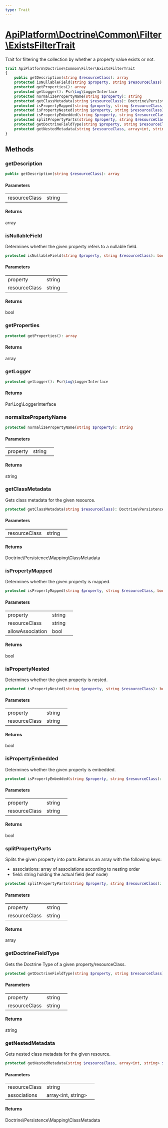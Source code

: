 ```yaml
---
type: Trait
---
```


# [ApiPlatform\Doctrine\Common\Filter\ExistsFilterTrait](/docs/v3.2/reference/Doctrine/Common/Filter/ExistsFilterTrait)

Trait for filtering the collection by whether a property value exists or not.


```php
trait ApiPlatform\Doctrine\Common\Filter\ExistsFilterTrait
{
    public getDescription(string $resourceClass): array
    protected isNullableField(string $property, string $resourceClass): bool
    protected getProperties(): array
    protected getLogger(): Psr\Log\LoggerInterface
    protected normalizePropertyName(string $property): string
    protected getClassMetadata(string $resourceClass): Doctrine\Persistence\Mapping\ClassMetadata
    protected isPropertyMapped(string $property, string $resourceClass, bool $allowAssociation): bool
    protected isPropertyNested(string $property, string $resourceClass): bool
    protected isPropertyEmbedded(string $property, string $resourceClass): bool
    protected splitPropertyParts(string $property, string $resourceClass): array
    protected getDoctrineFieldType(string $property, string $resourceClass): string
    protected getNestedMetadata(string $resourceClass, array<int, string> $associations): Doctrine\Persistence\Mapping\ClassMetadata
}
```
## Methods

### getDescription



```php
public getDescription(string $resourceClass): array
```

#### Parameters

<table><tbody>
<tr><td>resourceClass</td><td>string</td><td></td></tr>
</tbody>
</table>

#### Returns

array

### isNullableField

Determines whether the given property refers to a nullable field.

```php
protected isNullableField(string $property, string $resourceClass): bool
```

#### Parameters

<table><tbody>
<tr><td>property</td><td>string</td><td></td></tr><tr><td>resourceClass</td><td>string</td><td></td></tr>
</tbody>
</table>

#### Returns

bool

### getProperties



```php
protected getProperties(): array
```

#### Returns

array

### getLogger



```php
protected getLogger(): Psr\Log\LoggerInterface
```

#### Returns

Psr\Log\LoggerInterface

### normalizePropertyName



```php
protected normalizePropertyName(string $property): string
```

#### Parameters

<table><tbody>
<tr><td>property</td><td>string</td><td></td></tr>
</tbody>
</table>

#### Returns

string

### getClassMetadata

Gets class metadata for the given resource.

```php
protected getClassMetadata(string $resourceClass): Doctrine\Persistence\Mapping\ClassMetadata
```

#### Parameters

<table><tbody>
<tr><td>resourceClass</td><td>string</td><td></td></tr>
</tbody>
</table>

#### Returns

Doctrine\Persistence\Mapping\ClassMetadata

### isPropertyMapped

Determines whether the given property is mapped.

```php
protected isPropertyMapped(string $property, string $resourceClass, bool $allowAssociation): bool
```

#### Parameters

<table><tbody>
<tr><td>property</td><td>string</td><td></td></tr><tr><td>resourceClass</td><td>string</td><td></td></tr><tr><td>allowAssociation</td><td>bool</td><td></td></tr>
</tbody>
</table>

#### Returns

bool

### isPropertyNested

Determines whether the given property is nested.

```php
protected isPropertyNested(string $property, string $resourceClass): bool
```

#### Parameters

<table><tbody>
<tr><td>property</td><td>string</td><td></td></tr><tr><td>resourceClass</td><td>string</td><td></td></tr>
</tbody>
</table>

#### Returns

bool

### isPropertyEmbedded

Determines whether the given property is embedded.

```php
protected isPropertyEmbedded(string $property, string $resourceClass): bool
```

#### Parameters

<table><tbody>
<tr><td>property</td><td>string</td><td></td></tr><tr><td>resourceClass</td><td>string</td><td></td></tr>
</tbody>
</table>

#### Returns

bool

### splitPropertyParts

Splits the given property into parts.Returns an array with the following keys:
  - associations: array of associations according to nesting order
  - field: string holding the actual field (leaf node)

```php
protected splitPropertyParts(string $property, string $resourceClass): array
```

#### Parameters

<table><tbody>
<tr><td>property</td><td>string</td><td></td></tr><tr><td>resourceClass</td><td>string</td><td></td></tr>
</tbody>
</table>

#### Returns

array

### getDoctrineFieldType

Gets the Doctrine Type of a given property/resourceClass.

```php
protected getDoctrineFieldType(string $property, string $resourceClass): string
```

#### Parameters

<table><tbody>
<tr><td>property</td><td>string</td><td></td></tr><tr><td>resourceClass</td><td>string</td><td></td></tr>
</tbody>
</table>

#### Returns

string

### getNestedMetadata

Gets nested class metadata for the given resource.

```php
protected getNestedMetadata(string $resourceClass, array<int, string> $associations): Doctrine\Persistence\Mapping\ClassMetadata
```

#### Parameters

<table><tbody>
<tr><td>resourceClass</td><td>string</td><td></td></tr><tr><td>associations</td><td>array&lt;int, string&gt;</td><td></td></tr>
</tbody>
</table>

#### Returns

Doctrine\Persistence\Mapping\ClassMetadata
